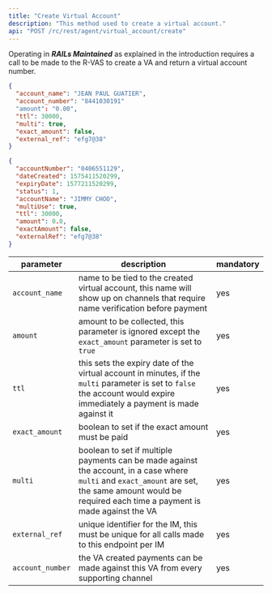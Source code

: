 ```yaml
---
title: "Create Virtual Account"
description: "This method used to create a virtual account."
api: "POST /rc/rest/agent/virtual_account/create"
---
```


Operating in _**RAILs Maintained**_ as explained in the introduction requires a call to be made to the R-VAS to create a VA and return a virtual account number.

<ParamField body="account_name" type="string" hidden required>
  Account Name
</ParamField>

<ParamField body="amount" type="number" hidden required>
  Amount
</ParamField>

<ParamField body="ttl" type="number" hidden required>
  TTL
</ParamField>

<ParamField body="multi" type="boolean" hidden required>
  Multi
</ParamField>

<ParamField body="exact_amount" type="boolean" hidden required>
  Exact Amount
</ParamField>

<ParamField body="external_ref" type="string" hidden required>
  External Ref
</ParamField>

<ParamField body="account_number" type="string" hidden required>
  Account Number to receive the money 
</ParamField>

<RequestExample>

```json Request
{
  "account_name": "JEAN PAUL GUATIER",
  "account_number": "8441030191"
  "amount": "0.00",
  "ttl": 30000,
  "multi": true,
  "exact_amount": false,
  "external_ref": "efg7@38"
}
```

</RequestExample>

<ResponseExample>

```json Response
{
  "accountNumber": "0406551129",
  "dateCreated": 1575411520299,
  "expiryDate": 1577211520299,
  "status": 1,
  "accountName": "JIMMY CHOO",
  "multiUse": true,
  "ttl": 30000,
  "amount": 0.0,
  "exactAmount": false,
  "externalRef": "efg7@38"
}
```

</ResponseExample>

| parameter        | description                                                                                                                                                                                           | mandatory |
| ---------------- | ----------------------------------------------------------------------------------------------------------------------------------------------------------------------------------------------------- | --------- |
| `account_name`   | name to be tied to the created virtual account, this name will show up on channels that require name verification before payment                                                                      | yes       |
| `amount`         | amount to be collected, this parameter is ignored except the `exact_amount` parameter is set to `true`                                                                                                | yes       |
| `ttl`            | this sets the expiry date of the virtual account in minutes, if the `multi` parameter is set to `false` the account would expire immediately a payment is made against it                             | yes       |
| `exact_amount`   | boolean to set if the exact amount must be paid                                                                                                                                                       | yes       |
| `multi`          | boolean to set if multiple payments can be made against the account, in a case where `multi` and `exact_amount` are set, the same amount would be required each time a payment is made against the VA | yes       |
| `external_ref`   | unique identifier for the IM, this must be unique for all calls made to this endpoint per IM                                                                                                          | yes       |
| `account_number` | the VA created payments can be made against this VA from every supporting channel                                                                                                                     | yes       |
